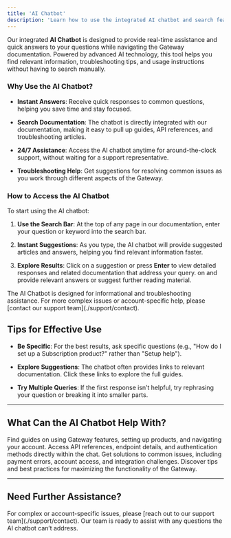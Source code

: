 ```yaml
---
title: 'AI Chatbot'
description: 'Learn how to use the integrated AI chatbot and search feature to get real-time assistance with Gateway documentation and troubleshooting.'
---
```


Our integrated **AI Chatbot** is designed to provide real-time assistance and quick answers to your questions while navigating the Gateway documentation. Powered by advanced AI technology, this tool helps you find relevant information, troubleshooting tips, and usage instructions without having to search manually.

### **Why Use the AI Chatbot?**

* **Instant Answers**: Receive quick responses to common questions, helping you save time and stay focused.

* **Search Documentation**: The chatbot is directly integrated with our documentation, making it easy to pull up guides, API references, and troubleshooting articles.

* **24/7 Assistance**: Access the AI chatbot anytime for around-the-clock support, without waiting for a support representative.

* **Troubleshooting Help**: Get suggestions for resolving common issues as you work through different aspects of the Gateway.

### **How to Access the AI Chatbot**

To start using the AI chatbot:

1. **Use the Search Bar**: At the top of any page in our documentation, enter your question or keyword into the search bar.

2. **Instant Suggestions**: As you type, the AI chatbot will provide suggested articles and answers, helping you find relevant information faster.

3. **Explore Results**: Click on a suggestion or press **Enter** to view detailed responses and related documentation that address your query.
   on and provide relevant answers or suggest further reading material.

<Note>
  The AI Chatbot is designed for informational and troubleshooting assistance. For more complex issues or account-specific help, please [contact our support team](./support/contact).
</Note>

## **Tips for Effective Use**

* **Be Specific**: For the best results, ask specific questions (e.g., "How do I set up a Subscription product?" rather than "Setup help").

* **Explore Suggestions**: The chatbot often provides links to relevant documentation. Click these links to explore the full guides.

* **Try Multiple Queries**: If the first response isn’t helpful, try rephrasing your question or breaking it into smaller parts.

***

## **What Can the AI Chatbot Help With?**

<CardGroup>
  <Card title="Guides & Tutorials" icon="book">
    Find guides on using Gateway features, setting up products, and navigating your account.
  </Card>

  <Card title="API Documentation" icon="code">
    Access API references, endpoint details, and authentication methods directly within the chat.
  </Card>

  <Card title="Troubleshooting" icon="wrench">
    Get solutions to common issues, including payment errors, account access, and integration challenges.
  </Card>

  <Card title="Best Practices" icon="lightbulb">
    Discover tips and best practices for maximizing the functionality of the Gateway.
  </Card>
</CardGroup>

***

## **Need Further Assistance?**

<Card title="Contact Support" icon="life-ring" href="/support/contact">
  For complex or account-specific issues, please [reach out to our support team](./support/contact). Our team is ready to assist with any questions the AI chatbot can’t address.
</Card>
